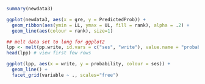 ```r
summary(newdata3)

```

```r
ggplot(newdata3, aes(x = gre, y = PredictedProb)) +
  geom_ribbon(aes(ymin = LL, ymax = UL, fill = rank), alpha = .2) +
  geom_line(aes(colour = rank), size=1)
```

```r
## melt data set to long for ggplot2
lpp <- melt(pp.write, id.vars = c("ses", "write"), value.name = "probability")
head(lpp) # view first few rows
```

```r
ggplot(lpp, aes(x = write, y = probability, colour = ses)) +
  geom_line() +
  facet_grid(variable ~ ., scales="free")
```
